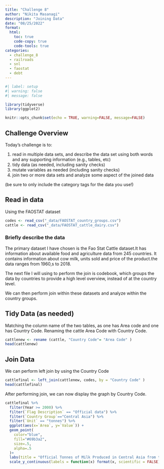 ```yaml
---
title: "Challenge 8"
author: "Nikita Masanagi"
description: "Joining Data"
date: "08/25/2022"
format:
  html:
    toc: true
    code-copy: true
    code-tools: true
categories:
  - challenge_8
  - railroads
  - snl
  - faostat
  - debt
---
```


```r
#| label: setup
#| warning: false
#| message: false

library(tidyverse)
library(ggplot2)

knitr::opts_chunk$set(echo = TRUE, warning=FALSE, message=FALSE)
```

## Challenge Overview

Today's challenge is to:

1)  read in multiple data sets, and describe the data set using both words and any supporting information (e.g., tables, etc)
2)  tidy data (as needed, including sanity checks)
3)  mutate variables as needed (including sanity checks)
4)  join two or more data sets and analyze some aspect of the joined data

(be sure to only include the category tags for the data you use!)

## Read in data

Using the FAOSTAT dataset

```r
codes <- read_csv("_data/FAOSTAT_country_groups.csv")
cattle <- read_csv("_data/FAOSTAT_cattle_dairy.csv")
```



### Briefly describe the data

The primary dataset I have chosen is the Fao Stat Cattle dataset.It has information about available food and agriculture data from 245 countries.
It contains information about cow milk, units sold and price of the product.the data ranges from 1960,s to 2018.

The next file I will using to perform the join is codebook, which groups the data by countries to provide a high level overview, instead of at the country level.

We can then perform join within these datasets and analyze within the country groups.


## Tidy Data (as needed)

Matching the column name of the two tables, as one has Area code and one has Country Code. Renaming the cattle Area Code with Country Code.

```r
cattlenew <- rename (cattle, "Country Code"= "Area Code" )
head(cattlenew)


```



## Join Data

We can perform left join by using the Country Code

```r
cattlefinal <- left_join(cattlenew, codes, by = "Country Code" )
head(cattlefinal)
```
After performing join, we can now display the graph by Country Code.

```r
cattlefinal %>%
  filter(Year >= 2000) %>%
  filter(`Flag Description` == "Official data") %>%
  filter(`Country Group`=="Central Asia") %>%
  filter(`Unit` == "tonnes") %>%
  ggplot(aes(x=`Area`, y=`Value`)) + 
  geom_point(
    color="blue",
    fill="#69b3a2",
    size=.5,
    alpha=.5
  )+
  labs(title = "Official Tonnes of Milk Produced in Central Asia from the Year 2000-2018", x="Country", y="Price of Milk") +
  scale_y_continuous(labels = function(x) format(x, scientific = FALSE)) 
```



